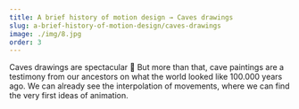 ```yaml
---
title: A brief history of motion design → Caves drawings
slug: a-brief-history-of-motion-design/caves-drawings
image: ./img/8.jpg
order: 3
---
```


<SlideTemplate title="Cave drawings">

Caves drawings are spectacular 🐆
But more than that, cave paintings are a testimony from our ancestors on what the world looked like 100.000 years ago. We can already see the interpolation of movements, where we can find the very first ideas of animation.

</SlideTemplate>
